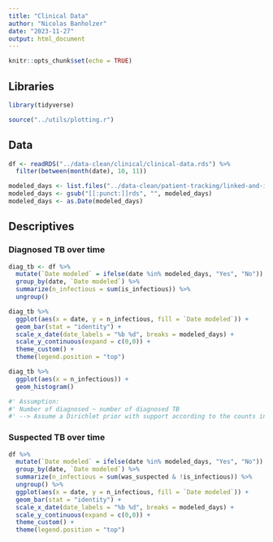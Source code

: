 ```yaml
---
title: "Clinical Data"
author: "Nicolas Banholzer"
date: "2023-11-27"
output: html_document
---
```


```r
knitr::opts_chunk$set(echo = TRUE)
```

## Libraries

```r
library(tidyverse)

source("../utils/plotting.r")
```


## Data

```r
df <- readRDS("../data-clean/clinical/clinical-data.rds") %>%
  filter(between(month(date), 10, 11))

modeled_days <- list.files("../data-clean/patient-tracking/linked-and-imputed")
modeled_days <- gsub("[[:punct:]]rds", "", modeled_days)
modeled_days <- as.Date(modeled_days)
```


## Descriptives

### Diagnosed TB over time

```r
diag_tb <- df %>%
  mutate(`Date modeled` = ifelse(date %in% modeled_days, "Yes", "No")) %>%
  group_by(date, `Date modeled`) %>%
  summarize(n_infectious = sum(is_infectious)) %>%
  ungroup() 

diag_tb %>%
  ggplot(aes(x = date, y = n_infectious, fill = `Date modeled`)) +
  geom_bar(stat = "identity") +
  scale_x_date(date_labels = "%b %d", breaks = modeled_days) +
  scale_y_continuous(expand = c(0,0)) +
  theme_custom() +
  theme(legend.position = "top")
```

```r
diag_tb %>%
  ggplot(aes(x = n_infectious)) +
  geom_histogram()

#' Assumption:
#' Number of diagnosed ~ number of diagnosed TB
#' --> Assume a Dirichlet prior with support according to the counts in the range (1,5).
```

### Suspected TB over time

```r
df %>%
  mutate(`Date modeled` = ifelse(date %in% modeled_days, "Yes", "No")) %>%
  group_by(date, `Date modeled`) %>%
  summarize(n_infectious = sum(was_suspected & !is_infectious)) %>%
  ungroup() %>%
  ggplot(aes(x = date, y = n_infectious, fill = `Date modeled`)) +
  geom_bar(stat = "identity") +
  scale_x_date(date_labels = "%b %d", breaks = modeled_days) +
  scale_y_continuous(expand = c(0,0)) +
  theme_custom() +
  theme(legend.position = "top")
```